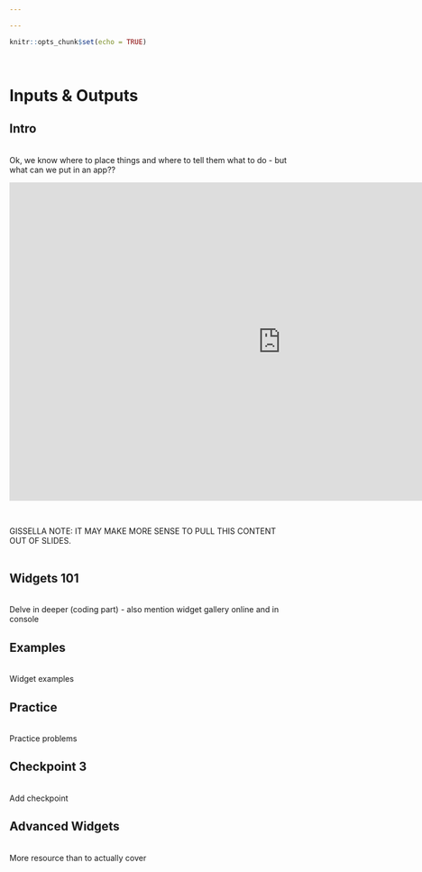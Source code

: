 ```yaml
---

---
```


```r
knitr::opts_chunk$set(echo = TRUE)
```
&nbsp;   



# Inputs & Outputs {.tabset .tabset-fade}  

## Intro  

&nbsp;  
Ok, we know where to place things and where to tell them what to do - but what can we put in an app??
&nbsp; 

<center>
<iframe src="https://4mosteurope.sharepoint.com/sites/traininganddevelopment/_layouts/15/Doc.aspx?sourcedoc={57513390-37f3-4db5-9506-ce8fbb21048e}&amp;action=embedview&amp;wdAr=1.7777777777777776" width="962px" height="565px" frameborder="0">This is an embedded <a target="_blank" href="https://office.com">Microsoft Office</a> presentation, powered by <a target="_blank" href="https://office.com/webapps">Office</a>.</iframe>
</center>

&nbsp; 

GISSELLA NOTE: IT MAY MAKE MORE SENSE TO PULL THIS CONTENT OUT OF SLIDES.  
&nbsp;   

## Widgets 101

&nbsp;  
Delve in deeper (coding part) - also mention widget gallery online and in console

## Examples  

&nbsp;  
Widget examples 

## Practice  

&nbsp;  
Practice problems  

## Checkpoint 3

&nbsp;  
Add checkpoint 

## Advanced Widgets

&nbsp;  
More resource than to actually cover



  